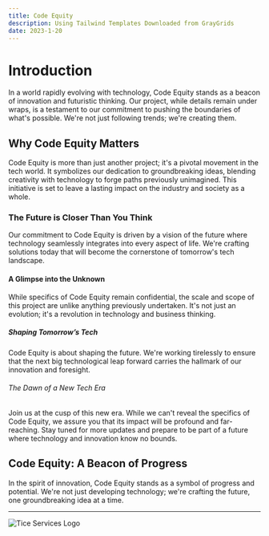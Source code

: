 ```yaml
---
title: Code Equity
description: Using Tailwind Templates Downloaded from GrayGrids
date: 2023-1-20
---
```



# Introduction

In a world rapidly evolving with technology, Code Equity stands as a beacon of innovation and futuristic thinking. Our project, while details remain under wraps, is a testament to our commitment to pushing the boundaries of what's possible. We're not just following trends; we're creating them.

## Why Code Equity Matters

Code Equity is more than just another project; it's a pivotal movement in the tech world. It symbolizes our dedication to groundbreaking ideas, blending creativity with technology to forge paths previously unimagined. This initiative is set to leave a lasting impact on the industry and society as a whole.

### The Future is Closer Than You Think

Our commitment to Code Equity is driven by a vision of the future where technology seamlessly integrates into every aspect of life. We're crafting solutions today that will become the cornerstone of tomorrow's tech landscape.

#### A Glimpse into the Unknown

While specifics of Code Equity remain confidential, the scale and scope of this project are unlike anything previously undertaken. It's not just an evolution; it's a revolution in technology and business thinking.

##### Shaping Tomorrow’s Tech

Code Equity is about shaping the future. We're working tirelessly to ensure that the next big technological leap forward carries the hallmark of our innovation and foresight.

###### The Dawn of a New Tech Era

Join us at the cusp of this new era. While we can't reveal the specifics of Code Equity, we assure you that its impact will be profound and far-reaching. Stay tuned for more updates and prepare to be part of a future where technology and innovation know no bounds.

## Code Equity: A Beacon of Progress

In the spirit of innovation, Code Equity stands as a symbol of progress and potential. We're not just developing technology; we're crafting the future, one groundbreaking idea at a time.

---

![Tice Services Logo](/images/video/cp2.jpg)